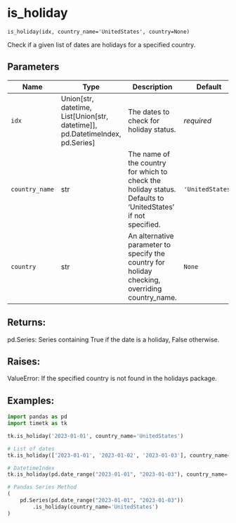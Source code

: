 # is_holiday { #timetk.is_holiday }

`is_holiday(idx, country_name='UnitedStates', country=None)`

Check if a given list of dates are holidays for a specified country.

## Parameters

| Name           | Type                                                                                | Description                                                                                                 | Default          |
|----------------|-------------------------------------------------------------------------------------|-------------------------------------------------------------------------------------------------------------|------------------|
| `idx`          | Union\[str, datetime, List\[Union\[str, datetime\]\], pd.DatetimeIndex, pd.Series\] | The dates to check for holiday status.                                                                      | _required_       |
| `country_name` | str                                                                                 | The name of the country for which to check the holiday status. Defaults to 'UnitedStates' if not specified. | `'UnitedStates'` |
| `country`      | str                                                                                 | An alternative parameter to specify the country for holiday checking, overriding country_name.              | `None`           |

## Returns:

pd.Series:
    Series containing True if the date is a holiday, False otherwise.



## Raises:

ValueError:
    If the specified country is not found in the holidays package.



## Examples:

```python
import pandas as pd
import timetk as tk

tk.is_holiday('2023-01-01', country_name='UnitedStates')
```

```python
# List of dates
tk.is_holiday(['2023-01-01', '2023-01-02', '2023-01-03'], country_name='UnitedStates')
```

```python
# DatetimeIndex
tk.is_holiday(pd.date_range("2023-01-01", "2023-01-03"), country_name='UnitedStates')
```

```python
# Pandas Series Method
( 
    pd.Series(pd.date_range("2023-01-01", "2023-01-03"))
        .is_holiday(country_name='UnitedStates')
)
```